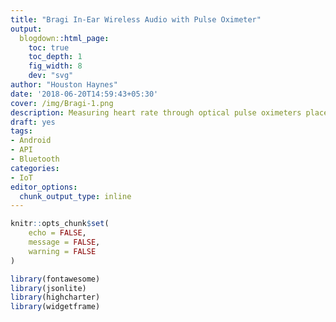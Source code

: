 ---
title: "Bragi In-Ear Wireless Audio with Pulse Oximeter"
output:
  blogdown::html_page:
    toc: true
    toc_depth: 1
    fig_width: 8
    dev: "svg"
author: "Houston Haynes"
date: '2018-06-20T14:59:43+05:30'
cover: /img/Bragi-1.png
description: Measuring heart rate through optical pulse oximeters placed in the ear canal
draft: yes
tags:
- Android
- API
- Bluetooth
categories: 
- IoT
editor_options: 
  chunk_output_type: inline
---
```{r setup, include=FALSE}
knitr::opts_chunk$set(
	echo = FALSE,
	message = FALSE,
	warning = FALSE
)

library(fontawesome)
library(jsonlite)
library(highcharter)
library(widgetframe)
```

